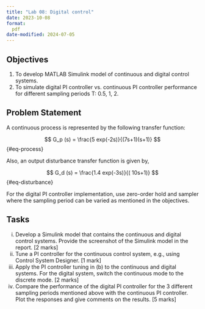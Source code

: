 ```yaml
---
title: "Lab 08: Digital control"
date: 2023-10-08
format:
  pdf
date-modified: 2024-07-05
---
```


## Objectives

1. To develop MATLAB Simulink model of continuous and digital control systems.
2. To simulate digital PI controller vs. continuous PI controller performance for different sampling periods T: 0.5, 1, 2.


## Problem Statement {#sec-process-information}

A continuous process is represented by the following transfer function:

$$
G_p (s) = \frac{5 exp(-2s)}{(7s+1)(s+1)}
$${#eq-process}

Also, an output disturbance transfer function is given by,

$$
G_d (s) = \frac{1.4 exp(-3s)}{( 10s+1)}
$${#eq-disturbance}

For the digital PI controller implementation, use zero-order hold and sampler where the sampling period can be varied as mentioned in the objectives.

## Tasks

i.	Develop a Simulink model that contains the continuous and digital control systems. Provide the screenshot of the Simulink model in the report. [2 marks]
ii. Tune a PI controller for the continuous control system, e.g., using Control System Designer. [1 mark]
iii. Apply the PI controller tuning in (b) to the continuous and digital systems. For the digital system, switch the continuous mode to the discrete mode. [2 marks]
iv. Compare the performance of the digital PI controller for the 3 different sampling periods mentioned above with the continuous PI controller. Plot the responses and give comments on the results. [5 marks]

